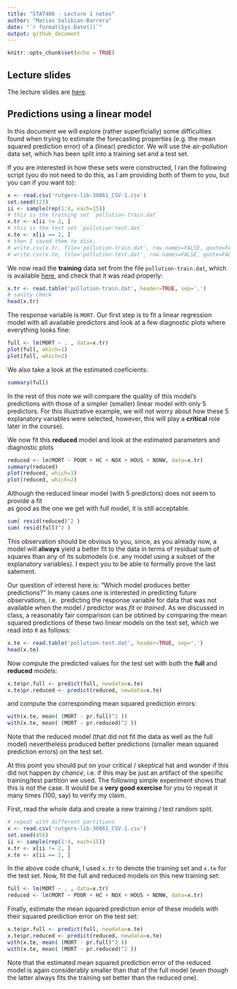 ```yaml
---
title: "STAT406 - Lecture 1 notes"
author: "Matias Salibian-Barrera"
date: "`r format(Sys.Date())`"
output: github_document
---
```


```r
knitr::opts_chunk$set(echo = TRUE)
```

## Lecture slides 

The lecture slides are [here](STAT406-17-lecture-1.pdf). 

## Predictions using a linear model

In this document we will explore (rather superficially)
some difficulties found when trying to estimate the forecasting 
properties (e.g. the mean squared prediction 
error) of a (linear) predictor. We will
use the air-pollution data set, which
has been split into a training
set and a test set. 

If you are interested in how these sets were 
constructed, I ran the following script (you
do not need to do this, as I am providing both
of them to you, but you can if you want to):
```r
x <- read.csv('rutgers-lib-30861_CSV-1.csv')
set.seed(123)
ii <- sample(rep(1:4, each=15))
# this is the training set `pollution-train.dat`
x.tr <- x[ii != 2, ]
# this is the test set `pollution-test.dat`
x.te <- x[ii == 2, ]
# then I saved them to disk:
# write.csv(x.tr, file='pollution-train.dat', row.names=FALSE, quote=FALSE)
# write.csv(x.te, file='pollution-test.dat', row.names=FALSE, quote=FALSE)
```

We now read the **training** data set from the file `pollution-train.dat`,
which is 
available [here](pollution-train.dat), and check 
that it was read properly:
```r
x.tr <- read.table('pollution-train.dat', header=TRUE, sep=',')
# sanity check
head(x.tr)
```
The response variable is `MORT`. 
Our first step is to fit a 
linear regression model with all available
predictors and look at a few diagnostic plots
where everything looks fine:
```r
full <- lm(MORT ~ . , data=x.tr)
plot(full, which=1)
plot(full, which=2)
```

We also take a look at the estimated coeficients: 
```r
summary(full)
```

In the rest of this note we will compare the quality of this model's predictions with those of a simpler (smaller) linear model with only 5 predictors. For this illustrative example, we will not
worry about how these 5 explanatory variables were selected, however, this will play a **critical** role later in the course).

We now fit this **reduced** model and look at the estimated parameters and diagnostic plots
```r
reduced <- lm(MORT ~ POOR + HC + NOX + HOUS + NONW, data=x.tr)
summary(reduced)
plot(reduced, which=1)
plot(reduced, which=2)
```

Although the reduced linear model (with 5 predictors)
does not seem to provide a fit  
as good as the one we get with full model, 
it is still acceptable. 
```r
sum( resid(reduced)^2 )
sum( resid(full)^2 )
```
This observation should be obvious to you, since, 
as you already now, a model will **always** yield
a better fit to the data in terms of 
residual sum of squares than any of its submodels 
(i.e. any model using a subset of the explanatory
variables). I expect you to be able to formally 
prove the last satement. 

Our question of interest here is:
"Which model produces better predictions?" In many cases one is 
interested in predicting future observations, i.e. 
predicting the response variable for data
that was not available when the model / predictor was 
*fit* or *trained*. As we discussed in class, a reasonably
fair comparison can be obtined by 
comparing the mean squared predictions
of these two linear models on the test set, which we
read into `R` as follows:
```r
x.te <- read.table('pollution-test.dat', header=TRUE, sep=',')
head(x.te)
```
Now compute the predicted values for the test set
with both the **full** and **reduced** models:
```r
x.te$pr.full <- predict(full, newdata=x.te)  
x.te$pr.reduced <- predict(reduced, newdata=x.te)  
```
and compute the corresponding mean squared prediction errors:
```r
with(x.te, mean( (MORT - pr.full)^2 ))
with(x.te, mean( (MORT - pr.reduced)^2 ))
```

Note that the reduced model (that did not fit the data
as well as the full model) nevertheless produced
better predictions (smaller mean squared prediction
errors) on the test set. 

At this point you should put on your critical / skeptical 
hat and wonder if this did not happen *by chance*, i.e.
if this may be just 
an artifact of the specific training/test partition
we used. The following simple experiment shows that
this is not the case. It would be a **very good exercise** 
for you to repeat it many times (100, say) to verify
my claim.

First, read the whole data and create a new
training / test random split.
```r
# repeat with different partitions
x <- read.csv('rutgers-lib-30861_CSV-1.csv')
set.seed(456)
ii <- sample(rep(1:4, each=15))
x.tr <- x[ii != 2, ]
x.te <- x[ii == 2, ]
```
In the above code chunk, I used `x.tr` to denote the 
training set and `x.te` for the test set. 
Now, fit the full and reduced models 
on this new training set:
```r
full <- lm(MORT ~ . , data=x.tr)
reduced <- lm(MORT ~ POOR + HC + NOX + HOUS + NONW, data=x.tr)
```
Finally, estimate the mean squared prediction
error of these models with their squared prediction
error on the test set:
```r
x.te$pr.full <- predict(full, newdata=x.te)
x.te$pr.reduced <- predict(reduced, newdata=x.te)
with(x.te, mean( (MORT - pr.full)^2 ))
with(x.te, mean( (MORT - pr.reduced)^2 ))
```
Note that the estimated mean squared prediction error
of the reduced model is again considerably smaller
than that of the full model (even though the latter always fits the 
training set better than the reduced one).
